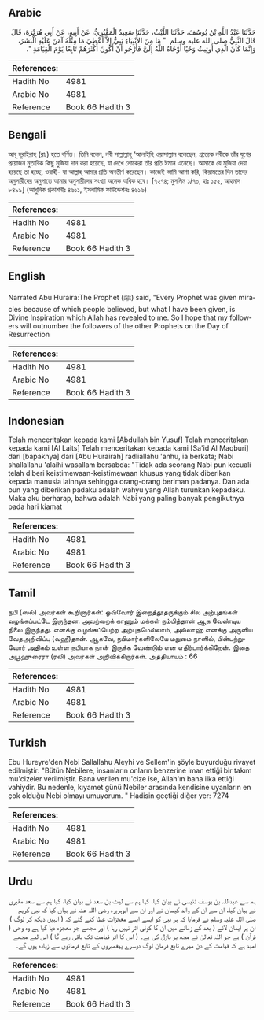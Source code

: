 ## Arabic


<div dir="rtl" lang="ar" style={{fontSize:'larger',backgroundColor:'#f8f9fa',padding:20}}>
حَدَّثَنَا عَبْدُ اللَّهِ بْنُ يُوسُفَ، حَدَّثَنَا اللَّيْثُ، حَدَّثَنَا سَعِيدٌ الْمَقْبُرِيُّ، عَنْ أَبِيهِ، عَنْ أَبِي هُرَيْرَةَ، قَالَ قَالَ النَّبِيُّ صلى الله عليه وسلم ‏ "‏ مَا مِنَ الأَنْبِيَاءِ نَبِيٌّ إِلاَّ أُعْطِيَ مَا مِثْلُهُ آمَنَ عَلَيْهِ الْبَشَرُ، وَإِنَّمَا كَانَ الَّذِي أُوتِيتُ وَحْيًا أَوْحَاهُ اللَّهُ إِلَىَّ فَأَرْجُو أَنْ أَكُونَ أَكْثَرَهُمْ تَابِعًا يَوْمَ الْقِيَامَةِ ‏"‏‏.‏
</div>
<div style={{backgroundColor:'#f8f9fa',padding:20, marginBottom: 10}}><table> <thead> <tr> <th>References:</th> <th></th> </tr> </thead> <tbody><tr><td>Hadith No</td><td>4981</td></tr><tr><td>Arabic No</td><td>4981</td></tr><tr><td>Reference</td><td>Book 66 Hadith 3</td></tr></tbody></table></div>

## Bengali


<div dir="ltr" lang="bn" style={{fontSize:'larger',backgroundColor:'#f8f9fa',padding:20}}>
আবূ হুরাইরাহ (রাঃ) হতে বর্ণিত। তিনি বলেন, নবী সাল্লাল্লাহু ‘আলাইহি ওয়াসাল্লাম বলেছেন, প্রত্যেক নবীকে তাঁর যুগের প্রয়োজন মুতাবিক কিছু মুজিযা দান করা হয়েছে, যা দেখে লোকেরা তাঁর প্রতি ঈমান এনেছে। আমাকে যে মুজিযা দেয়া হয়েছে তা হচ্ছে, ওয়াহী- যা আল্লাহ্ আমার প্রতি অবতীর্ণ করেছেন। কাজেই আমি আশা করি, কিয়ামতের দিন তাদের অনুসারীদের অনুপাতে আমার অনুসারীদের সংখ্যা অনেক অধিক হবে। [৭২৭৪; মুসলিম ১/৭০, হাঃ ১৫২, আহমাদ ৮৪৯৯] (আধুনিক প্রকাশনীঃ ৪৬১১, ইসলামিক ফাউন্ডেশনঃ ৪৬১৬)
</div>
<div style={{backgroundColor:'#f8f9fa',padding:20, marginBottom: 10}}><table> <thead> <tr> <th>References:</th> <th></th> </tr> </thead> <tbody><tr><td>Hadith No</td><td>4981</td></tr><tr><td>Arabic No</td><td>4981</td></tr><tr><td>Reference</td><td>Book 66 Hadith 3</td></tr></tbody></table></div>

## English


<div dir="ltr" lang="en" style={{fontSize:'larger',backgroundColor:'#f8f9fa',padding:20}}>
Narrated Abu Huraira:The Prophet (ﷺ) said, "Every Prophet was given miracles because of which people believed, but what I have been given, is Divine Inspiration which Allah has revealed to me. So I hope that my followers will outnumber the followers of the other Prophets on the Day of Resurrection
</div>
<div style={{backgroundColor:'#f8f9fa',padding:20, marginBottom: 10}}><table> <thead> <tr> <th>References:</th> <th></th> </tr> </thead> <tbody><tr><td>Hadith No</td><td>4981</td></tr><tr><td>Arabic No</td><td>4981</td></tr><tr><td>Reference</td><td>Book 66 Hadith 3</td></tr></tbody></table></div>

## Indonesian


<div dir="ltr" lang="id" style={{fontSize:'larger',backgroundColor:'#f8f9fa',padding:20}}>
Telah menceritakan kepada kami [Abdullah bin Yusuf] Telah menceritakan kepada kami [Al Laits] Telah menceritakan kepada kami [Sa'id Al Maqburi] dari [bapaknya] dari [Abu Hurairah] radliallahu 'anhu, ia berkata; Nabi shallallahu 'alaihi wasallam bersabda: "Tidak ada seorang Nabi pun kecuali telah diberi keistimewaan-keistimewaan khusus yang tidak diberikan kepada manusia lainnya sehingga orang-orang beriman padanya. Dan ada pun yang diberikan padaku adalah wahyu yang Allah turunkan kepadaku. Maka aku berharap, bahwa adalah Nabi yang paling banyak pengikutnya pada hari kiamat
</div>
<div style={{backgroundColor:'#f8f9fa',padding:20, marginBottom: 10}}><table> <thead> <tr> <th>References:</th> <th></th> </tr> </thead> <tbody><tr><td>Hadith No</td><td>4981</td></tr><tr><td>Arabic No</td><td>4981</td></tr><tr><td>Reference</td><td>Book 66 Hadith 3</td></tr></tbody></table></div>

## Tamil


<div dir="ltr" lang="ta" style={{fontSize:'larger',backgroundColor:'#f8f9fa',padding:20}}>
நபி (ஸல்) அவர்கள் கூறினார்கள்: ஒவ்வோர் இறைத்தூதருக்கும் சில அற்புதங்கள் வழங்கப்பட்டே இருந்தன. அவற்றைக் காணும் மக்கள் நம்பித்தான் ஆக வேண்டிய நிலை இருந்தது. எனக்கு வழங்கப்பெற்ற அற்புதமெல்லாம், அல்லாஹ் எனக்கு அருளிய வேதஅறிவிப்பு (வஹீ)தான். ஆகவே, நபிமார்களிலேயே மறுமை நாளில், பின்பற்றுவோர் அதிகம் உள்ள நபியாக நான் இருக்க வேண்டும் என எதிர்பார்க்கிறேன். இதை அபூஹுரைரா (ரலி) அவர்கள் அறிவிக்கிறார்கள். அத்தியாயம் : 66
</div>
<div style={{backgroundColor:'#f8f9fa',padding:20, marginBottom: 10}}><table> <thead> <tr> <th>References:</th> <th></th> </tr> </thead> <tbody><tr><td>Hadith No</td><td>4981</td></tr><tr><td>Arabic No</td><td>4981</td></tr><tr><td>Reference</td><td>Book 66 Hadith 3</td></tr></tbody></table></div>

## Turkish


<div dir="ltr" lang="tr" style={{fontSize:'larger',backgroundColor:'#f8f9fa',padding:20}}>
Ebu Hureyre'den Nebi Sallallahu Aleyhi ve Sellem'in şöyle buyurduğu rivayet edilmiştir: "Bütün Nebilere, insanların onların benzerine iman ettiği bir takım mu'cizeler verilmiştir. Bana verilen mu'cize ise, Allah'ın bana ilka ettiği vahiydir. Bu nedenle, kıyamet günü Nebiler arasında kendisine uyanların en çok olduğu Nebi olmayı umuyorum. " Hadisin geçtiği diğer yer: 7274
</div>
<div style={{backgroundColor:'#f8f9fa',padding:20, marginBottom: 10}}><table> <thead> <tr> <th>References:</th> <th></th> </tr> </thead> <tbody><tr><td>Hadith No</td><td>4981</td></tr><tr><td>Arabic No</td><td>4981</td></tr><tr><td>Reference</td><td>Book 66 Hadith 3</td></tr></tbody></table></div>

## Urdu


<div dir="rtl" lang="ur" style={{fontSize:'larger',backgroundColor:'#f8f9fa',padding:20}}>
ہم سے عبداللہ بن یوسف تنیسی نے بیان کیا، کہا ہم سے لیث بن سعد نے بیان کیا، کہا ہم سے سعد مقبری نے بیان کیا، ان سے ان کے والد کیسان نے اور ان سے ابوہریرہ رضی اللہ عنہ نے بیان کیا کہ نبی کریم صلی اللہ علیہ وسلم نے فرمایا کہ ہر نبی کو ایسے ایسے معجزات عطا کئے گئے کہ ( انہیں دیکھ کر لوگ ) ان پر ایمان لائے ( بعد کے زمانے میں ان کا کوئی اثر نہیں رہا ) اور مجھے جو معجزہ دیا گیا ہے وہ وحی ( قرآن ) ہے جو اللہ تعالیٰ نے مجھ پر نازل کی ہے۔ ( اس کا اثر قیامت تک باقی رہے گا ) اس لیے مجھے امید ہے کہ قیامت کے دن میرے تابع فرمان لوگ دوسرے پیغمبروں کے تابع فرمانوں سے زیادہ ہوں گے۔
</div>
<div style={{backgroundColor:'#f8f9fa',padding:20, marginBottom: 10}}><table> <thead> <tr> <th>References:</th> <th></th> </tr> </thead> <tbody><tr><td>Hadith No</td><td>4981</td></tr><tr><td>Arabic No</td><td>4981</td></tr><tr><td>Reference</td><td>Book 66 Hadith 3</td></tr></tbody></table></div>